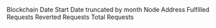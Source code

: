 <ParamField path="blockchain">
Blockchain
</ParamField>
<ParamField path="date_start">
Date Start
</ParamField>
<ParamField path="date_month">
Date truncated by month
</ParamField>
<ParamField path="node_address">
Node Address
</ParamField>
<ParamField path="fulfilled_requests">
Fulfilled Requests
</ParamField>
<ParamField path="reverted_requests">
Reverted Requests
</ParamField>
<ParamField path="total_requests">
Total Requests
</ParamField>
